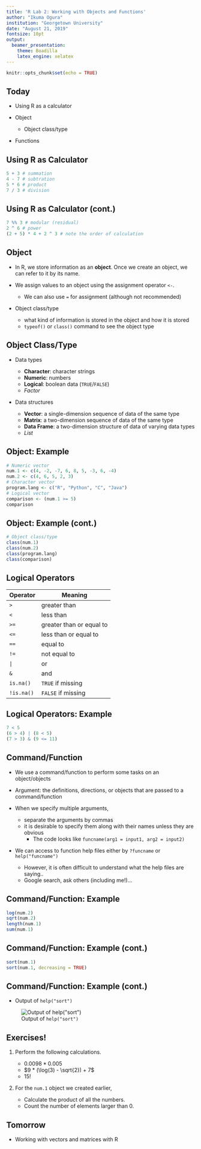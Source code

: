 ---
title: 'R Lab 2: Working with Objects and Functions'
author: "Ikuma Ogura"
institution: "Georgetown University"
date: "August 21, 2019"
fontsize: 10pt
output: 
  beamer_presentation:
    theme: Boadilla
    latex_engine: xelatex
---

```{r setup, include=FALSE}
knitr::opts_chunk$set(echo = TRUE)
```

## Today

- Using R as a calculator

\smallskip

- Object

    - Object class/type

\smallskip

- Functions

## Using R as Calculator

```{r, echo = TRUE, tidy = FALSE}
5 + 3 # summation
4 - 7 # subtration
5 * 6 # product
7 / 3 # division
```

## Using R as Calculator (cont.)

```{r, tidy = FALSE}
7 %% 3 # modular (residual)
2 ^ 6 # power
(2 + 5) * 4 + 2 ^ 3 # note the order of calculation
```

## Object

- In R, we store information as an **object**. Once we create an object, we can refer to it by its name.

\smallskip

- We assign values to an object using the assignment operator `<-`.

    - We can also use `=` for assignment (although not recommended)
    
\smallskip

- Object class/type

    - what kind of information is stored in the object and how it is stored
    - `typeof()` or `class()` command to see the object type
    
## Object Class/Type

- Data types

    - **Character**: character strings
    - **Numeric**: numbers
    - **Logical**: boolean data (`TRUE`/`FALSE`)
    - *Factor*

\smallskip

- Data structures

    - **Vector**: a single-dimension sequence of data of the same type
    - **Matrix**: a two-dimension sequence of data of the same type
    - **Data Frame**: a two-dimension structure of data of varying data types
    - *List*

## Object: Example

```{r, echo = TRUE, tidy = FALSE}
# Numeric vector
num.1 <- c(4, -2, -7, 6, 8, 5, -3, 6, -4) 
num.2 <- c(4, 6, 5, 2, 3)
# Character vector
program.lang <- c("R", "Python", "C", "Java")
# Logical vector
comparison <- (num.1 >= 5)
comparison
```

## Object: Example (cont.)

```{r, echo = TRUE, tidy = FALSE}
# Object class/type
class(num.1)
class(num.2)
class(program.lang)
class(comparison)
```

## Logical Operators

Operator | Meaning
--- | ---
`>` | greater than
`<` | less than
`>=` | greater than or equal to
`<=` | less than or equal to
`==` | equal to
`!=` | not equal to
`|` | or
`&` | and
`is.na()` | `TRUE` if missing
`!is.na()` | `FALSE` if missing

## Logical Operators: Example

```{r, tidy = FALSE}
7 < 5
(6 > 4) | (8 < 5)
(7 > 3) & (9 <= 11)
```

## Command/Function

- We use a command/function to perform some tasks on an object/objects

\smallskip

- Argument: the definitions, directions, or objects that are passed to a command/function

\smallskip

- When we specify multiple arguments, 

    - separate the arguments by commas
    - it is desirable to specify them along with their names unless they are obvious
        - The code looks like `funcname(arg1 = input1, arg2 = input2)`

\smallskip

- We can access to function help files either by `?funcname` or `help("funcname")`

    - However, it is often difficult to understand what the help files are saying..
    - Google search, ask others (including me!)...

## Command/Function: Example

```{r, tidy = FALSE}
log(num.2)
sqrt(num.2)
length(num.1)
sum(num.1)
```

## Command/Function: Example (cont.)

```{r, tidy = FALSE}
sort(num.1)
sort(num.1, decreasing = TRUE)
```


## Command/Function: Example (cont.)

- Output of `help("sort")`

![Output of `help("sort")`](help_example.png)

## Exercises!

1. Perform the following calculations. 

    - $0.0098 * 0.005$
    - $9 * (\log(3) - \sqrt{2}) + 7$
    - $15!$

\smallskip

2. For the `num.1` object we created earlier,

    - Calculate the product of all the numbers.
    - Count the number of elements larger than 0.


## Tomorrow 

- Working with vectors and matrices with R
